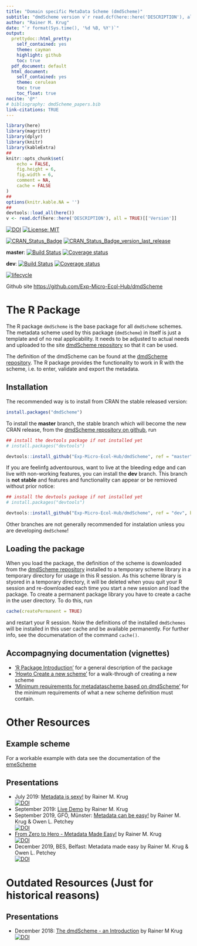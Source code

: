 ```yaml
---
title: "Domain specific MetaData Scheme (dmdScheme)"
subtitle: "dmdScheme version v`r read.dcf(here::here('DESCRIPTION'), all = TRUE)[['Version']]`"
author: "Rainer M. Krug"
date: "`r format(Sys.time(), '%d %B, %Y')`"
output:
  prettydoc::html_pretty:
    self_contained: yes 
    theme: cayman
    highlight: github
    toc: true
  pdf_document: default
  html_document:
    self_contained: yes
    theme: cerulean
    toc: true
    toc_float: true
nocite: '@*'
# bibliography: dmdScheme_papers.bib
link-citations: TRUE
---
```


```r
library(here)
library(magrittr)
library(dplyr)
library(knitr)
library(kableExtra)
##
knitr::opts_chunk$set(
	echo = FALSE,
	fig.height = 6,
	fig.width = 6,
	comment = NA,
	cache = FALSE
)
##
options(knitr.kable.NA = '')
##
devtools::load_all(here())
v <- read.dcf(here::here('DESCRIPTION'), all = TRUE)[['Version']]
```

[![DOI](https://zenodo.org/badge/DOI/10.5281/zenodo.3581970.svg)](https://doi.org/10.5281/zenodo.3581970)
[![License: MIT](https://img.shields.io/badge/License-MIT-yellow.svg)](https://opensource.org/licenses/MIT)

[![CRAN_Status_Badge](https://www.r-pkg.org/badges/version/dmdScheme)](https://cran.r-project.org/package=dmdScheme) [![CRAN_Status_Badge_version_last_release](https://www.r-pkg.org/badges/version-last-release/dmdScheme)](https://cran.r-project.org/package=dmdScheme)

**master**: [![Build Status](https://travis-ci.org/Exp-Micro-Ecol-Hub/dmdScheme.svg?branch=master)](https://travis-ci.org/Exp-Micro-Ecol-Hub/dmdScheme) [![Coverage status](https://codecov.io/gh/Exp-Micro-Ecol-Hub/dmdScheme/branch/master/graph/badge.svg)](https://codecov.io/github/Exp-Micro-Ecol-Hub/dmdScheme?branch=master)

**dev**: [![Build Status](https://travis-ci.org/Exp-Micro-Ecol-Hub/dmdScheme.svg?branch=dev)](https://travis-ci.org/Exp-Micro-Ecol-Hub/dmdScheme) [![Coverage status](https://codecov.io/gh/Exp-Micro-Ecol-Hub/dmdScheme/branch/master/graph/badge.svg)](https://codecov.io/github/Exp-Micro-Ecol-Hub/dmdScheme?branch=dev)
<!-- [![AppVeyor build status](https://ci.appveyor.com/api/projects/status/github/Exp-Micro-Ecol-Hub/dmdScheme?branch=master&svg=true)](https://ci.appveyor.com/project/Exp-Micro-Ecol-Hub/dmdScheme) -->


[![lifecycle](https://img.shields.io/badge/lifecycle-maturing-orange.png)](https://www.tidyverse.org/lifecycle/#maturing)

Github site [https://github.com/Exp-Micro-Ecol-Hub/dmdScheme](https://github.com/Exp-Micro-Ecol-Hub/dmdScheme)

<!-- # User Manual of the dmdScheme -->
<!-- See the vignette "User Manual" at <a href="user_manual.html" target="_blank">vignette 'User manual'</a>. -->

<!-- # Desription and Definition of the dmdScheme -->
<!-- See the vignette "Description" at <a href="description_dmdScheme.html" target="_blank">vignette 'Description'</a>. -->

# The R Package
The R package `dmdScheme` is the base package for all `dmdScheme` schemes. The metadata scheme used by this package (`dmdScheme`) in itself is just a template and of no real applicability. It needs to be adjusted to actual needs and uploaded to the site [dmdScheme repository](https://github.com/Exp-Micro-Ecol-Hub/dmdSchemeRepository/tree/master) so that it can be used.

The definition of the dmdScheme can be found at the [dmdScheme repository](https://github.com/Exp-Micro-Ecol-Hub/dmdSchemeRepository). The R package provides the functionality to work in R with the scheme, i.e. to enter, validate and export the metadata.

## Installation

The recommended way is to install from CRAN the stable released version:

```r
install.packages("dmdScheme")
```


To install the **master** branch, the stable branch which will become the new CRAN release, from the [dmdScheme repository on github](https://github.com/Exp-Micro-Ecol-Hub/dmdScheme/tree/master), run
 
```r
## install the devtools package if not installed yet
# install.packages("devtools")

devtools::install_github("Exp-Micro-Ecol-Hub/dmdScheme", ref = "master", build_opts = NULL)
```
 
If you are feelinfg adventourous, want to live at the bleeding edge and can live with non-working features, you can install the **dev** branch. This branch is **not stable** and features and functionality can appear or be remioved without prior notice:

```r
## install the devtools package if not installed yet
# install.packages("devtools")

devtools::install_github("Exp-Micro-Ecol-Hub/dmdScheme", ref = "dev", build_opts = NULL)
```
 
Other branches are not generally recommended for instalation unless you are developing `dmdScheme`!

## Loading the package

When you load the package, the definition of the scheme is downloaded from the [dmdScheme repository](https://github.com/Exp-Micro-Ecol-Hub/dmdSchemeRepository/tree/master) installed to a temporary scheme library in a temporary directory for usage in this R session. As this scheme library is styored in a temporary directory, it will be deleted when youu quit your R session and re-downloaded each time you start a new session and load the package. To create a permanent package library you have to create a cache in the user directory. To do this, run

```r
cache(createPermanent = TRUE)
```

and restart your R session. Noiw the definitions of the installed `dmdSchemes` will be installed in this user cache and be available permanently. For further info, see the documenatation of the command `cache()`.

## Accompagnying documentation (vignettes)

- <a href="r_package_introduction.html" target="_blank">'R Package Introduction'</a> for a general description of the package
- <a href="Howto_create_new_scheme.html" target="_blank">'Howto Create a new scheme'</a> for a walk-through of creating a new scheme
- <a href="minimum_requirements_dmdScheme.html" target="_blank">'Minimum requirements for metadatascheme based on dmdScheme'</a> for the minimum requirements of what a new scheme definition must contain.

# Other Resources

## Example scheme

For a workable example with data see the documentation of the [emeScheme](https://exp-micro-ecol-hub.github.io/emeScheme/)

## Presentations

- July 2019: [Metadata is sexy!](https://rkrug.github.io/metadata_is_sexy/metadata_is_sexy.html) by Rainer M. Krug  
    [![DOI](https://zenodo.org/badge/DOI/10.5281/zenodo.3246331.svg)](https://doi.org/10.5281/zenodo.3246331)
- September 2019: [Live Demo](https://rkrug.github.io/LiveDemoDmdScheme/) by Rainer M. Krug  
- September 2019, GFÖ, Münster: [Metadata can be easy!](https://rkrug.github.io/GFO_2019) by Rainer M. Krug & Owen L. Petchey   
    [![DOI](https://zenodo.org/badge/DOI/10.5281/zenodo.3386077.svg)](https://doi.org/10.5281/zenodo.3386077)
- [From Zero to Hero - Metadata Made Easy!](https://rkrug.github.io/from_zero_to_hero-metadata_made_easy/from_zero_to_hero-metadata_can_be_easy.html) by Rainer M. Krug   
    [![DOI](https://zenodo.org/badge/DOI/10.5281/zenodo.3517816.svg)](https://doi.org/10.5281/zenodo.3517816)
- December 2019, BES, Belfast: Metadata made easy by Rainer M. Krug & Owen L. Petchey   
    [![DOI](https://zenodo.org/badge/DOI/10.5281/zenodo.3571351.svg)](https://doi.org/10.5281/zenodo.3571351)


# Outdated Resources (**Just for historical reasons**)
## Presentations
- December 2018: [The dmdScheme - an Introduction](https://rkrug.github.io/emeScheme_Introduction/The_emeScheme.html) by Rainer M Krug  
    [![DOI](https://zenodo.org/badge/DOI/10.5281/zenodo.2244998.svg)](https://doi.org/10.5281/zenodo.2244998)
